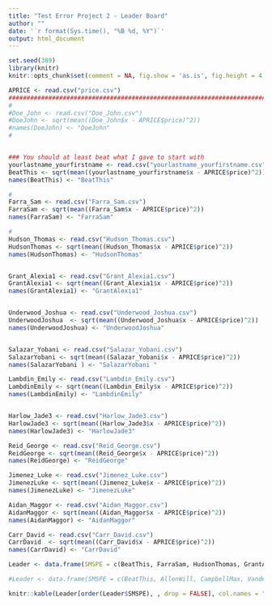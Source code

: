 ```yaml
---
title: "Test Error Project 2 - Leader Board"
author: ""
date: '`r format(Sys.time(), "%B %d, %Y")`'
output: html_document
---
```


```r
set.seed(389)
library(knitr)
knitr::opts_chunk$set(comment = NA, fig.show = 'as.is', fig.height = 4, fig.width = 4, prompt = TRUE, highlight = TRUE, tidy = FALSE, warning = FALSE, message = FALSE, tidy.opts=list(blank = TRUE, width.cutoff= 75, cache = TRUE))
```


```r
APRICE <- read.csv("price.csv")
#########################################################################
#
#Doe_John <- read.csv("Doe_John.csv")
#DoeJohn <- sqrt(mean((Doe_John$x - APRICE$price)^2))
#names(DoeJohn) <- "DoeJohn"
#


### You should at least beat what I gave to start with
yourlastname_yourfirstname <- read.csv("yourlastname_yourfirstname.csv")
BeatThis <- sqrt(mean((yourlastname_yourfirstname$x - APRICE$price)^2))
names(BeatThis) <- "BeatThis"

#
Farra_Sam <- read.csv("Farra_Sam.csv")
FarraSam <- sqrt(mean((Farra_Sam$x - APRICE$price)^2))
names(FarraSam) <- "FarraSam"

#
Hudson_Thomas <- read.csv("Hudson_Thomas.csv")
HudsonThomas <- sqrt(mean((Hudson_Thomas$x - APRICE$price)^2))
names(HudsonThomas) <- "HudsonThomas"


Grant_Alexia1 <- read.csv("Grant_Alexia1.csv")
GrantAlexia1 <- sqrt(mean((Grant_Alexia1$x - APRICE$price)^2))
names(GrantAlexia1) <- "GrantAlexia1"


Underwood_Joshua <- read.csv("Underwood_Joshua.csv")
UnderwoodJoshua  <- sqrt(mean((Underwood_Joshua$x - APRICE$price)^2))
names(UnderwoodJoshua) <- "UnderwoodJoshua"


Salazar_Yobani <- read.csv("Salazar_Yobani.csv")
SalazarYobani <- sqrt(mean((Salazar_Yobani$x - APRICE$price)^2))
names(SalazarYobani ) <- "SalazarYobani "

Lambdin_Emily <- read.csv("Lambdin_Emily.csv")
LambdinEmily <- sqrt(mean((Lambdin_Emily$x - APRICE$price)^2))
names(LambdinEmily) <- "LambdinEmily"


Harlow_Jade3 <- read.csv("Harlow_Jade3.csv")
HarlowJade3 <- sqrt(mean((Harlow_Jade3$x - APRICE$price)^2))
names(HarlowJade3) <- "HarlowJade3"

Reid_George <- read.csv("Reid_George.csv")
ReidGeorge <- sqrt(mean((Reid_George$x - APRICE$price)^2))
names(ReidGeorge) <- "ReidGeorge"

Jimenez_Luke <- read.csv("Jimenez_Luke.csv")
JimenezLuke <- sqrt(mean((Jimenez_Luke$x - APRICE$price)^2))
names(JimenezLuke) <- "JimenezLuke"

Aidan_Maggor <- read.csv("Aidan_Maggor.csv")
AidanMaggor <- sqrt(mean((Aidan_Maggor$x - APRICE$price)^2))
names(AidanMaggor) <- "AidanMaggor"

Carr_David <- read.csv("Carr_David.csv")
CarrDavid  <- sqrt(mean((Carr_David$x - APRICE$price)^2))
names(CarrDavid) <- "CarrDavid"

```


```r
Leader <- data.frame(SMSPE = c(BeatThis, FarraSam, HudsonThomas, GrantAlexia1,  UnderwoodJoshua, SalazarYobani, HarlowJade3, ReidGeorge,  JimenezLuke, AidanMaggor, LambdinEmily, CarrDavid))

```

```r
#Leader <- data.frame(SMSPE = c(BeatThis, AllenWill, CampbellMax, VandenbergAndrew, DubeWill))
```

```r
knitr::kable(Leader[order(Leader$SMSPE), , drop = FALSE], col.names = "$\\sqrt{MSPE}$", align = "l")
```